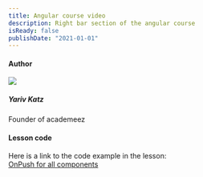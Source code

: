 ```yaml
---
title: Angular course video
description: Right bar section of the angular course
isReady: false
publishDate: "2021-01-01"
---
```


#### Author

<Link href="/en/user/yariv-katz" className="flex mt-3 items-center">
  <div>
    <img src="https://avatars.githubusercontent.com/u/2714362?v=4" className="relative flex h-10 w-10 shrink-0 overflow-hidden rounded-full" />
  </div>
  <div className="ml-2 leading-tight text-sm">
    <h5 className="font-bold">Yariv Katz</h5>
    <p>Founder of academeez</p>
  </div>
</Link>

#### Lesson code

Here is a link to the code example in the lesson:  
[OnPush for all components](https://codesandbox.io/p/sandbox/awesome-bhaskara-n2vzgs)